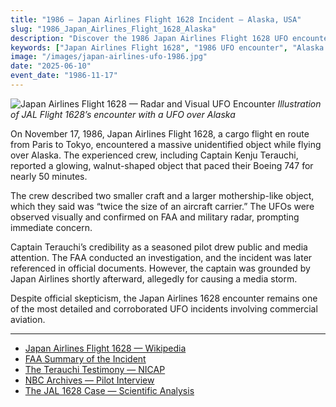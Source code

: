```yaml
---
title: "1986 — Japan Airlines Flight 1628 Incident — Alaska, USA"
slug: "1986_Japan_Airlines_Flight_1628_Alaska"
description: "Discover the 1986 Japan Airlines Flight 1628 UFO encounter, where an experienced crew reported a massive unidentified object shadowing their cargo flight over Alaska — tracked by radar and officially investigated."
keywords: ["Japan Airlines Flight 1628", "1986 UFO encounter", "Alaska UFO", "radar UFO", "FAA UFO report", "Captain Terauchi", "JAL 1628", "unidentified flying object", "FAA vs UFO", "pilot UFO testimony"]
image: "/images/japan-airlines-ufo-1986.jpg"
date: "2025-06-10"
event_date: "1986-11-17"
---
```


![Japan Airlines Flight 1628 — Radar and Visual UFO Encounter](/images/japan-airlines-ufo-1986.jpg)
*Illustration of JAL Flight 1628’s encounter with a UFO over Alaska*

On November 17, 1986, Japan Airlines Flight 1628, a cargo flight en route from Paris to Tokyo, encountered a massive unidentified object while flying over Alaska. The experienced crew, including Captain Kenju Terauchi, reported a glowing, walnut-shaped object that paced their Boeing 747 for nearly 50 minutes.

The crew described two smaller craft and a larger mothership-like object, which they said was “twice the size of an aircraft carrier.” The UFOs were observed visually and confirmed on FAA and military radar, prompting immediate concern.

Captain Terauchi’s credibility as a seasoned pilot drew public and media attention. The FAA conducted an investigation, and the incident was later referenced in official documents. However, the captain was grounded by Japan Airlines shortly afterward, allegedly for causing a media storm.

Despite official skepticism, the Japan Airlines 1628 encounter remains one of the most detailed and corroborated UFO incidents involving commercial aviation.

---

- [Japan Airlines Flight 1628 — Wikipedia](https://en.wikipedia.org/wiki/Japan_Airlines_Flight_1628_incident)
- [FAA Summary of the Incident](https://theblackvault.com/documentarchive/japan-airlines-ufo-incident-faa-report/)
- [The Terauchi Testimony — NICAP](http://www.nicap.org/reports/jal1628.htm)
- [NBC Archives — Pilot Interview](https://www.nbcnews.com/news/ufo-pilot-encounter)
- [The JAL 1628 Case — Scientific Analysis](https://www.scientificexploration.org/journal/jse_05_1_callahan.pdf)
